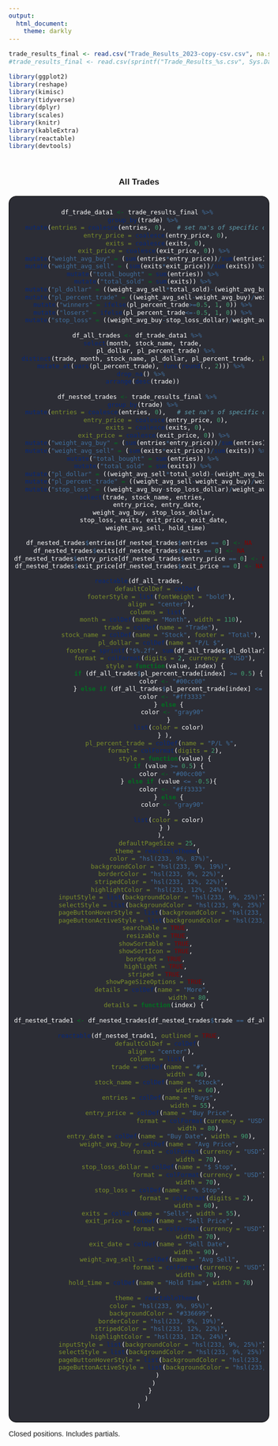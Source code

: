 ---
output: 
  html_document:
    theme: darkly
---
<style type="text/css">
body{
  font-size: 11pt;
  font-family: Arial
}
.box {
  height: auto;
  width: auto;
  background-color: hsl(233, 9%, 19%);
  color: #fff;
  padding: 10px;
  border: solid 1px black;
  border-radius: 15px;
}
</style>

```{r, include=FALSE}
trade_results_final <- read.csv("Trade_Results_2023-copy-csv.csv", na.strings = c("", "NA"))
#trade_results_final <- read.csv(sprintf("Trade_Results_%s.csv", Sys.Date()))
```

```{r, include = FALSE}
library(ggplot2)
library(reshape)
library(kimisc)
library(tidyverse)
library(dplyr)
library(scales)
library(knitr)
library(kableExtra)
library(reactable)
library(devtools)
```
<br>
<center>
### All Trades
</center>

<div class="box">

<center>
```{r All_trades_data, warning=FALSE, include=FALSE}
df_trade_data1 <- trade_results_final %>% 
   group_by(trade) %>% 
   mutate(entries = coalesce(entries, 0),   # set na's of specific columns to 0 using coalesce
         entry_price = coalesce(entry_price, 0),
         exits = coalesce(exits, 0),
         exit_price = coalesce(exit_price, 0)) %>% 
   mutate("weight_avg_buy" = (sum(entries*entry_price))/sum(entries)) %>% 
   mutate("weight_avg_sell" = (sum(exits*exit_price))/sum(exits)) %>% 
   mutate("total_bought" = sum(entries)) %>% 
   mutate("total_sold" = sum(exits)) %>% 
   mutate("pl_dollar" = ((weight_avg_sell*total_sold)-(weight_avg_buy*total_sold))) %>% 
   mutate("pl_percent_trade" = ((weight_avg_sell-weight_avg_buy)/weight_avg_buy)*100) %>% 
   mutate("winners" = ifelse(pl_percent_trade>=0.5, 1, 0)) %>% 
   mutate("losers" = ifelse(pl_percent_trade<=-0.5, 1, 0)) %>% 
   mutate("stop_loss" = ((weight_avg_buy-stop_loss_dollar)/weight_avg_buy)*100)

df_all_trades <- df_trade_data1 %>% 
  select(month, stock_name, trade,
         pl_dollar, pl_percent_trade) %>%
  distinct(trade, month, stock_name, pl_dollar, pl_percent_trade, .keep_all = FALSE) %>% 
  mutate_at(vars(pl_percent_trade), funs(round(., 2))) %>% 
  drop_na() %>% 
  arrange(desc(trade))

df_nested_trades <- trade_results_final %>% 
   group_by(trade) %>% 
   mutate(entries = coalesce(entries, 0),   # set na's of specific columns to 0 using coalesce
         entry_price = coalesce(entry_price, 0),
         exits = coalesce(exits, 0),
         exit_price = coalesce(exit_price, 0)) %>% 
   mutate("weight_avg_buy" = (sum(entries*entry_price))/sum(entries)) %>% 
   mutate("weight_avg_sell" = (sum(exits*exit_price))/sum(exits)) %>% 
   mutate("total_bought" = sum(entries)) %>% 
   mutate("total_sold" = sum(exits)) %>% 
   mutate("pl_dollar" = ((weight_avg_sell*total_sold)-(weight_avg_buy*total_sold))) %>% 
   mutate("pl_percent_trade" = ((weight_avg_sell-weight_avg_buy)/weight_avg_buy)*100) %>%
   mutate("stop_loss" = ((weight_avg_buy-stop_loss_dollar)/weight_avg_buy)*100) %>% 
   select(trade, stock_name, entries, 
          entry_price, entry_date,
         weight_avg_buy, stop_loss_dollar, 
         stop_loss, exits, exit_price, exit_date, 
         weight_avg_sell, hold_time)

df_nested_trades$entries[df_nested_trades$entries == 0] <- NA
df_nested_trades$exits[df_nested_trades$exits == 0] <- NA
df_nested_trades$entry_price[df_nested_trades$entry_price == 0] <- NA
df_nested_trades$exit_price[df_nested_trades$exit_price == 0] <- NA


```

```{r All_closed_trades_table, echo=FALSE, warning=FALSE}
reactable(df_all_trades,
          defaultColDef = colDef(
            footerStyle = list(fontWeight = "bold"),
            align = "center"),
          columns = list(
            month = colDef(name = "Month", width = 110),
            trade = colDef(name = "Trade"),
            stock_name = colDef(name = "Stock", footer = "Total"),
            pl_dollar = colDef(name = "P/L $",
              footer = sprintf("$%.2f", sum(df_all_trades$pl_dollar)),
              format = colFormat(digits = 2, currency = "USD"),
              style = function(value, index) {
                if (df_all_trades$pl_percent_trade[index] >= 0.5) {
                  color <- "#00cc00"
                } else if (df_all_trades$pl_percent_trade[index] <= -0.5){
                  color <- "#ff3333"
                } else {
                  color <- "gray90"
                }
                list(color = color)
              } ),
            pl_percent_trade = colDef(name = "P/L %",
              format = colFormat(digits = 2),
              style = function(value) {
                if (value >= 0.5) {
                  color <- "#00cc00"
                } else if (value <= -0.5){
                  color <- "#ff3333"
                } else {
                  color <- "gray90"
                }
                list(color = color)
              } )
            ),
          defaultPageSize = 25,
          theme = reactableTheme(
            color = "hsl(233, 9%, 87%)",
            backgroundColor = "hsl(233, 9%, 19%)",
            borderColor = "hsl(233, 9%, 22%)",
            stripedColor = "hsl(233, 12%, 22%)",
            highlightColor = "hsl(233, 12%, 24%)",
            inputStyle = list(backgroundColor = "hsl(233, 9%, 25%)"),
            selectStyle = list(backgroundColor = "hsl(233, 9%, 25%)"),
            pageButtonHoverStyle = list(backgroundColor = "hsl(233, 9%, 25%)"),
            pageButtonActiveStyle = list(backgroundColor = "hsl(233, 9%, 28%)")),
          searchable = TRUE, 
          resizable = TRUE,
          showSortable = TRUE, 
          showSortIcon = TRUE, 
          bordered = TRUE, 
          highlight = TRUE, 
          striped = TRUE, 
          showPageSizeOptions = TRUE, 
        details = colDef(name = "More", 
                           width = 80,
        details = function(index) {
          
df_nested_trade1 <- df_nested_trades[df_nested_trades$trade == df_all_trades$trade[index], ]
            
reactable(df_nested_trade1, outlined = TRUE,
          defaultColDef = colDef(
            align = "center"),
          columns = list(
            trade = colDef(name = "#", 
                           width = 40),
            stock_name = colDef(name = "Stock", 
                                width = 60),
            entries = colDef(name = "Buys", 
                             width = 55),
            entry_price = colDef(name = "Buy Price", 
                                 format = colFormat(currency = "USD"), 
                                 width = 80),
            entry_date = colDef(name = "Buy Date", width = 90),
            weight_avg_buy = colDef(name = "Avg Price", 
                                format = colFormat(currency = "USD"), 
                                width = 70),
            stop_loss_dollar = colDef(name = "$ Stop", 
                                format = colFormat(currency = "USD"),
                                width = 70),
            stop_loss = colDef(name = "% Stop", 
                               format = colFormat(digits = 2),
                               width = 60),
            exits = colDef(name = "Sells", width = 55),
            exit_price = colDef(name = "Sell Price", 
                                format = colFormat(currency = "USD"), 
                                width = 70),
            exit_date = colDef(name = "Sell Date", 
                               width = 90),
            weight_avg_sell = colDef(name = "Avg Sell", 
                                format = colFormat(currency = "USD"), 
                                width = 70),
            hold_time = colDef(name = "Hold Time", width = 70)
          ),
          theme = reactableTheme(
            color = "hsl(233, 9%, 95%)",
            backgroundColor = "#336699",
            borderColor = "hsl(233, 9%, 19%)",
            stripedColor = "hsl(233, 12%, 22%)",
            highlightColor = "hsl(233, 12%, 24%)",
            inputStyle = list(backgroundColor = "hsl(233, 9%, 25%)"),
            selectStyle = list(backgroundColor = "hsl(233, 9%, 25%)"),
            pageButtonHoverStyle = list(backgroundColor = "hsl(233, 9%, 25%)"),
            pageButtonActiveStyle = list(backgroundColor = "hsl(233, 9%, 28%)")
          )
        )
      }
    )
)
```
</center>

</div>

Closed positions. Includes partials.
